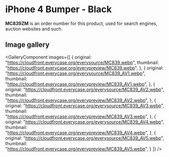 
# iPhone 4 Bumper - Black

<Callout type='info' emoji='👉🏻'>**MC839ZM** is an order number for this product, used for search engines, auction websites and such.</Callout>

## Image gallery

<GalleryComponent
    images={[
      {
        original: "https://cloudfront.everycase.org/everysource/MC839.webp",
        thumbnail: "https://cloudfront.everycase.org/everypreview/MC839.webp",
      },
      {
        original: "https://cloudfront.everycase.org/everysource/MC839_AV1.webp",
        thumbnail: "https://cloudfront.everycase.org/everypreview/MC839_AV1.webp",
      },
      {
        original: "https://cloudfront.everycase.org/everysource/MC839_AV2.webp",
        thumbnail: "https://cloudfront.everycase.org/everypreview/MC839_AV2.webp",
      },
      {
        original: "https://cloudfront.everycase.org/everysource/MC839_AV3.webp",
        thumbnail: "https://cloudfront.everycase.org/everypreview/MC839_AV3.webp",
      },
      {
        original: "https://cloudfront.everycase.org/everysource/MC839_AV4.webp",
        thumbnail: "https://cloudfront.everycase.org/everypreview/MC839_AV4.webp",
      },
      {
        original: "https://cloudfront.everycase.org/everysource/MC839_AV5.webp",
        thumbnail: "https://cloudfront.everycase.org/everypreview/MC839_AV5.webp",
      }
    ]}
  />
